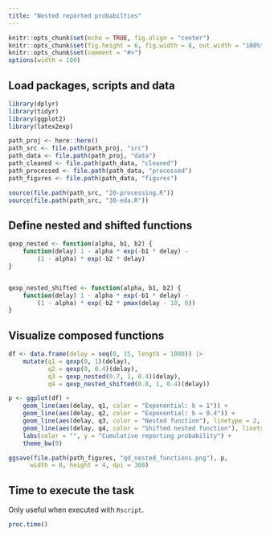 ```yaml
---
title: "Nested reported probabilties"
---
```


```r
knitr::opts_chunk$set(echo = TRUE, fig.align = "center")
knitr::opts_chunk$set(fig.height = 6, fig.width = 8, out.width = "100%")
knitr::opts_chunk$set(comment = "#>")
options(width = 100)
```

## Load packages, scripts and data

```r
library(dplyr)
library(tidyr)
library(ggplot2)
library(latex2exp)

path_proj <- here::here()
path_src <- file.path(path_proj, "src")
path_data <- file.path(path_proj, "data")
path_cleaned <- file.path(path_data, "cleaned")
path_processed <- file.path(path_data, "processed")
path_figures <- file.path(path_data, "figures")

source(file.path(path_src, "20-processing.R"))
source(file.path(path_src, "30-eda.R"))
```

## Define nested and shifted functions

```r
qexp_nested <- function(alpha, b1, b2) {
    function(delay) 1 - alpha * exp(-b1 * delay) -
        (1 - alpha) * exp(-b2 * delay)
}


qexp_nested_shifted <- function(alpha, b1, b2) {
    function(delay) 1 - alpha * exp(-b1 * delay) -
        (1 - alpha) * exp(-b2 * pmax(delay - 10, 0))
}
```

## Visualize composed functions

```r
df <- data.frame(delay = seq(0, 15, length = 1000)) |>
    mutate(q1 = qexp(0, 1)(delay),
           q2 = qexp(0, 0.4)(delay),
           q3 = qexp_nested(0.7, 1, 0.4)(delay),
           q4 = qexp_nested_shifted(0.8, 1, 0.4)(delay))

p <- ggplot(df) +
    geom_line(aes(delay, q1, color = "Exponential: b = 1")) +
    geom_line(aes(delay, q2, color = "Exponential: b = 0.4")) +
    geom_line(aes(delay, q3, color = "Nested function"), linetype = 2, linewidth = 0.7) +
    geom_line(aes(delay, q4, color = "Shifted nested function"), linetype = 4, linewidth = 0.7) +
    labs(color = "", y = "Cumulative reporting probability") +
    theme_bw(9)

ggsave(file.path(path_figures, "qd_nested_functions.png"), p,
      width = 8, height = 4, dpi = 300)
```

## Time to execute the task

Only useful when executed with `Rscript`.

```r
proc.time()
```
